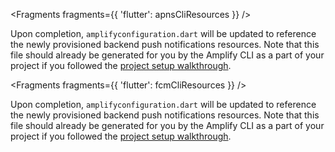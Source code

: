 <BlockSwitcher>
<Block name="iOS">


<Fragments fragments={{ 'flutter': apnsCliResources }} />

Upon completion, `amplifyconfiguration.dart` will be updated to reference the newly provisioned backend push notifications resources. Note that this file should already be generated for you by the Amplify CLI as a part of your project if you followed the [project setup walkthrough](/gen1/[platform]/prev/start/project-setup/prerequisites/).

</Block>
<Block name="Android">


<Fragments fragments={{ 'flutter': fcmCliResources }} />

Upon completion, `amplifyconfiguration.dart` will be updated to reference the newly provisioned backend push notifications resources. Note that this file should already be generated for you by the Amplify CLI as a part of your project if you followed the [project setup walkthrough](/gen1/[platform]/prev/start/project-setup/prerequisites/).

</Block>
</BlockSwitcher>
